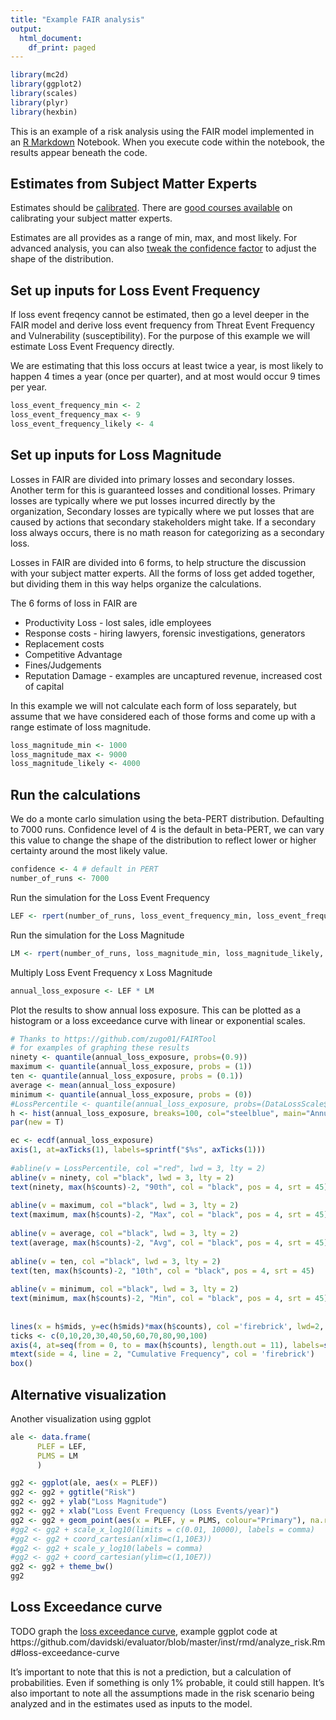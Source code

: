 ```yaml
---
title: "Example FAIR analysis"
output:
  html_document:
    df_print: paged
---
```


 ```r
library(mc2d)
library(ggplot2)
library(scales)
library(plyr)
library(hexbin)
```

This is an example of a risk analysis using the FAIR model implemented in an [R Markdown](http://rmarkdown.rstudio.com) Notebook. When you execute code within the notebook, the results appear beneath the code.

## Estimates from Subject Matter Experts

Estimates should be [calibrated](https://en.wikipedia.org/wiki/Calibrated_probability_assessment). There are [good courses available](https://www.hubbardresearch.com/shop/calibration-facilitator-training/) on calibrating your subject matter experts. 

Estimates are all provides as a range of min, max, and most likely. For advanced analysis, you can also [tweak the confidence factor](https://www.vosesoftware.com/riskwiki/ModifiedPERTdistribution.php) to adjust the shape of the distribution.

## Set up inputs for Loss Event Frequency

If loss event freqency cannot be estimated, then go a level deeper in the FAIR model and derive loss event frequency from Threat Event Frequency and Vulnerability (susceptibility). For the purpose of this example we will estimate Loss Event Frequency directly.

We are estimating that this loss occurs at least twice a year, is most likely to happen 4 times a year (once per quarter), and at most would occur 9 times per year.
```r
loss_event_frequency_min <- 2
loss_event_frequency_max <- 9
loss_event_frequency_likely <- 4
```

## Set up inputs for Loss Magnitude

Losses in FAIR are divided into primary losses and secondary losses. Another term for this is guaranteed losses and conditional losses. Primary losses are typically where we put losses incurred directly by the organization, Secondary losses are typically where we put losses that are caused by actions that secondary stakeholders might take. If a secondary loss always occurs, there is no math reason for categorizing as a secondary loss.

Losses in FAIR are divided into 6 forms, to help structure the discussion with your subject matter experts. All the forms of loss get added together, but dividing them in this way helps organize the calculations.

The 6 forms of loss in FAIR are

 * Productivity Loss - lost sales, idle employees
 * Response costs - hiring lawyers, forensic investigations, generators
 * Replacement costs
 * Competitive Advantage
 * Fines/Judgements
 * Reputation Damage - examples are uncaptured revenue, increased cost of capital 

In this example we will not calculate each form of loss separately, but assume that we have considered each of those forms and come up with a range estimate of loss magnitude.

```r
loss_magnitude_min <- 1000
loss_magnitude_max <- 9000
loss_magnitude_likely <- 4000
```

## Run the calculations

We do a monte carlo simulation using the beta-PERT distribution. Defaulting to 7000 runs. Confidence level of 4 is the default in beta-PERT, we can vary this value to change the shape of the distribution to reflect lower or higher certainty around the most likely value.

```r
confidence <- 4 # default in PERT
number_of_runs <- 7000
```

Run the simulation for the Loss Event Frequency
```r
LEF <- rpert(number_of_runs, loss_event_frequency_min, loss_event_frequency_likely, loss_event_frequency_max, shape = confidence)
```

Run the simulation for the Loss Magnitude
```r
LM <- rpert(number_of_runs, loss_magnitude_min, loss_magnitude_likely, loss_magnitude_max, shape = confidence)
```

Multiply Loss Event Frequency x Loss Magnitude
```r
annual_loss_exposure <- LEF * LM
```

Plot the results to show annual loss exposure. This can be plotted as a histogram or a loss exceedance curve with linear or exponential scales.
```r
# Thanks to https://github.com/zugo01/FAIRTool
# for examples of graphing these results
ninety <- quantile(annual_loss_exposure, probs=(0.9))
maximum <- quantile(annual_loss_exposure, probs = (1))
ten <- quantile(annual_loss_exposure, probs = (0.1))
average <- mean(annual_loss_exposure)
minimum <- quantile(annual_loss_exposure, probs = (0))
#LossPercentile <- quantile(annual_loss_exposure, probs=(DataLossScale$LP/100))
h <- hist(annual_loss_exposure, breaks=100, col="steelblue", main="Annualised Risk Exposure", xlab="Loss", axes = FALSE, ylab="Simulation Distribution", panel.first=grid(NULL,NULL,lty=1))
par(new = T)

ec <- ecdf(annual_loss_exposure)
axis(1, at=axTicks(1), labels=sprintf("$%s", axTicks(1)))
      
#abline(v = LossPercentile, col ="red", lwd = 3, lty = 2)
abline(v = ninety, col ="black", lwd = 3, lty = 2)
text(ninety, max(h$counts)-2, "90th", col = "black", pos = 4, srt = 45)
      
abline(v = maximum, col ="black", lwd = 3, lty = 2)
text(maximum, max(h$counts)-2, "Max", col = "black", pos = 4, srt = 45)
      
abline(v = average, col ="black", lwd = 3, lty = 2)
text(average, max(h$counts)-2, "Avg", col = "black", pos = 4, srt = 45)
      
abline(v = ten, col ="black", lwd = 3, lty = 2)
text(ten, max(h$counts)-2, "10th", col = "black", pos = 4, srt = 45)
      
abline(v = minimum, col ="black", lwd = 3, lty = 2)
text(minimum, max(h$counts)-2, "Min", col = "black", pos = 4, srt = 45)
      
      
lines(x = h$mids, y=ec(h$mids)*max(h$counts), col ='firebrick', lwd=2, axes=F)
ticks <- c(0,10,20,30,40,50,60,70,80,90,100)
axis(4, at=seq(from = 0, to = max(h$counts), length.out = 11), labels=seq(0, 100, 10), col = 'firebrick', col.axis = 'firebrick', las = 1)
mtext(side = 4, line = 2, "Cumulative Frequency", col = 'firebrick')
box()
```

## Alternative visualization

Another visualization using ggplot

```r
ale <- data.frame(
      PLEF = LEF,
      PLMS = LM
      )

gg2 <- ggplot(ale, aes(x = PLEF))
gg2 <- gg2 + ggtitle("Risk")
gg2 <- gg2 + ylab("Loss Magnitude")
gg2 <- gg2 + xlab("Loss Event Frequency (Loss Events/year)")
gg2 <- gg2 + geom_point(aes(x = PLEF, y = PLMS, colour="Primary"), na.rm=TRUE, position = "jitter", color = "steelblue")
#gg2 <- gg2 + scale_x_log10(limits = c(0.01, 10000), labels = comma)
#gg2 <- gg2 + coord_cartesian(xlim=c(1,10E3))
#gg2 <- gg2 + scale_y_log10(labels = comma)
#gg2 <- gg2 + coord_cartesian(ylim=c(1,10E7))
gg2 <- gg2 + theme_bw()
gg2
```

## Loss Exceedance curve

TODO graph the [loss exceedance curve](https://www.cyentia.com/2017/12/11/communicating-risk-loss-exceedance-curves/), example ggplot code at https://github.com/davidski/evaluator/blob/master/inst/rmd/analyze_risk.Rmd#loss-exceedance-curve

It's important to note that this is not a prediction, but a calculation of probabilities. Even if something is only 1% probable, it could still happen. It's also important to note all the assumptions made in the risk scenario being analyzed and in the estimates used as inputs to the model.